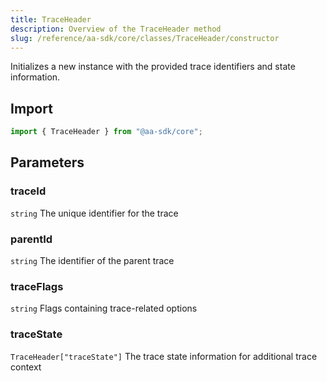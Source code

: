 ```yaml
---
title: TraceHeader
description: Overview of the TraceHeader method
slug: /reference/aa-sdk/core/classes/TraceHeader/constructor
---
```



Initializes a new instance with the provided trace identifiers and state information.

## Import

```ts
import { TraceHeader } from "@aa-sdk/core";
```

## Parameters

### traceId

`string`
The unique identifier for the trace

### parentId

`string`
The identifier of the parent trace

### traceFlags

`string`
Flags containing trace-related options

### traceState

`TraceHeader["traceState"]`
The trace state information for additional trace context
